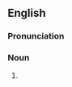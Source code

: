 ==English==

===Pronunciation===
{{rfp|lang=en}}

===Noun===
{{en-noun|?}}

# {{alt form|laurestine|lang=en}}
